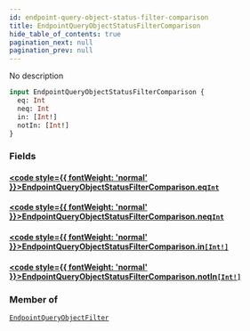 ```yaml
---
id: endpoint-query-object-status-filter-comparison
title: EndpointQueryObjectStatusFilterComparison
hide_table_of_contents: true
pagination_next: null
pagination_prev: null
---
```








No description

```graphql
input EndpointQueryObjectStatusFilterComparison {
  eq: Int
  neq: Int
  in: [Int!]
  notIn: [Int!]
}
```


### Fields

#### [<code style={{ fontWeight: 'normal' }}>EndpointQueryObjectStatusFilterComparison.<b>eq</b></code>](#)<Bullet />[`Int`](/graphql/graphql/scalars/int) <Badge class="secondary" text="scalar"/>
> 
> 

#### [<code style={{ fontWeight: 'normal' }}>EndpointQueryObjectStatusFilterComparison.<b>neq</b></code>](#)<Bullet />[`Int`](/graphql/graphql/scalars/int) <Badge class="secondary" text="scalar"/>
> 
> 

#### [<code style={{ fontWeight: 'normal' }}>EndpointQueryObjectStatusFilterComparison.<b>in</b></code>](#)<Bullet />[`[Int!]`](/graphql/graphql/scalars/int) <Badge class="secondary" text="list"/> <Badge class="secondary" text="scalar"/>
> 
> 

#### [<code style={{ fontWeight: 'normal' }}>EndpointQueryObjectStatusFilterComparison.<b>notIn</b></code>](#)<Bullet />[`[Int!]`](/graphql/graphql/scalars/int) <Badge class="secondary" text="list"/> <Badge class="secondary" text="scalar"/>
> 
> 



### Member of

[`EndpointQueryObjectFilter`](/graphql/graphql/inputs/endpoint-query-object-filter)  <Badge class="secondary" text="input"/>



